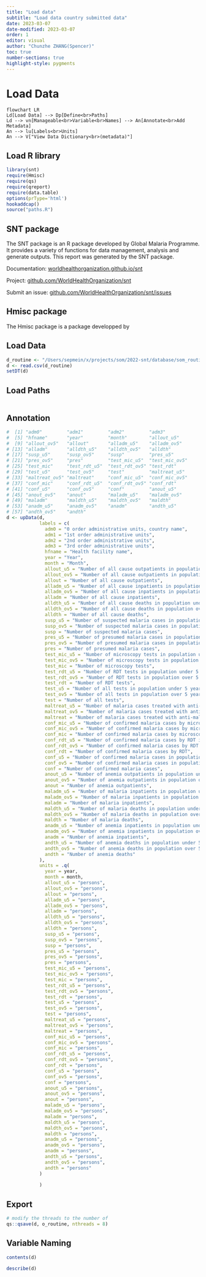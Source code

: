 ```yaml
---
title: "Load data"
subtitle: "Load data country submitted data"
date: 2023-03-07
date-modified: 2023-03-07
order: 1
editor: visual
author: "Chunzhe ZHANG(Spencer)"
toc: true
number-sections: true
highlight-style: pygments
---
```


# Load Data

```mermaid
flowchart LR
Ld[Load Data] --> Dp[Define<br>Paths]
Ld --> vn[Manageable<br>Variable<br>Names] --> An[Annotate<br>Add Metadata]
An --> lu[Labels<br>Units]
An --> V["View Data Dictionary<br>(metadata)"]
```

## Load R library

```r
library(snt)
require(Hmisc)
require(qs)
require(qreport)
require(data.table)
options(prType='html')
hookaddcap()
source("paths.R")
```

::: {#snt-package-intro .callout-tip collapse="true"}
## SNT package

The SNT package is an R package developed by Global Malaria Programme. It provides a variety of functions for data management, analysis and generate outputs. This report was generated by the SNT package.

Documentation: [worldhealthorganization.github.io/](worldhealthorganization.github.io/snt/)[snt](https://worldhealthorganization.github.io/snt/)

Project: [github.com/WorldHealthOrganization/snt](https://github.com/WorldHealthOrganization/snt)

Submit an issue: [github.com/WorldHealthOrganization/snt/issues](https://github.com/WorldHealthOrganization/snt/issues)
:::

::: {#Hmisc-package-intro .callout-tip collapse="true"}
## Hmisc package

The Hmisc package is a package developped by
:::

## Load Data

```r
d_routine <- "/Users/sepmein/x/projects/som/2022-snt/database/som_routine.csv"
d <- read.csv(d_routine)
setDT(d)
```

## Load Paths

```r
```

## Annotation

```r
#  [1] "adm0"         "adm1"         "adm2"         "adm3"        
#  [5] "hfname"       "year"         "month"        "allout_u5"   
#  [9] "allout_ov5"   "allout"       "alladm_u5"    "alladm_ov5"  
# [13] "alladm"       "alldth_u5"    "alldth_ov5"   "alldth"      
# [17] "susp_u5"      "susp_ov5"     "susp"         "pres_u5"     
# [21] "pres_ov5"     "pres"         "test_mic_u5"  "test_mic_ov5"
# [25] "test_mic"     "test_rdt_u5"  "test_rdt_ov5" "test_rdt"    
# [29] "test_u5"      "test_ov5"     "test"         "maltreat_u5" 
# [33] "maltreat_ov5" "maltreat"     "conf_mic_u5"  "conf_mic_ov5"
# [37] "conf_mic"     "conf_rdt_u5"  "conf_rdt_ov5" "conf_rdt"    
# [41] "conf_u5"      "conf_ov5"     "conf"         "anout_u5"    
# [45] "anout_ov5"    "anout"        "maladm_u5"    "maladm_ov5"  
# [49] "maladm"       "maldth_u5"    "maldth_ov5"   "maldth"      
# [53] "anadm_u5"     "anadm_ov5"    "anadm"        "andth_u5"    
# [57] "andth_ov5"    "andth"  
d <- upData(d,
            labels = c(
              adm0 = "0 order administrative units, country name",
              adm1 = "1st order administrative units",
              adm2 = "2nd order administrative units",
              adm3 = "3rd order administrative units",
              hfname = "Health facility name",
              year = "Year",
              month = "Month",
              allout_u5 = "Number of all cause outpatients in population under 5 years old",
              allout_ov5 = "Number of all cause outpatients in population over 5 years old",
              allout = "Number of all cause outpatients",
              alladm_u5 = "Number of all cause inpatients in population under 5 years old",
              alladm_ov5 = "Number of all cause inpatients in population over 5 years old",
              alladm = "Number of all cause inpatients",
              alldth_u5 = "Number of all cause deaths in population under 5 years old",
              alldth_ov5 = "Number of all cause deaths in population over 5 years old",
              alldth = "Number of all cause deaths",
              susp_u5 = "Number of suspected malaria cases in population under 5 years old",
              susp_ov5 = "Number of suspected malaria cases in population over 5 years old",
              susp = "Number of suspected malaria cases",
              pres_u5 = "Number of presumed malaria cases in population under 5 years old",
              pres_ov5 = "Number of presumed malaria cases in population over 5 years old",
              pres = "Number of presumed malaria cases",
              test_mic_u5 = "Number of microscopy tests in population under 5 years old",
              test_mic_ov5 = "Number of microscopy tests in population over 5 years old",
              test_mic = "Number of microscopy tests",
              test_rdt_u5 = "Number of RDT tests in population under 5 years old",
              test_rdt_ov5 = "Number of RDT tests in population over 5 years old",
              test_rdt = "Number of RDT tests",
              test_u5 = "Number of all tests in population under 5 years old",
              test_ov5 = "Number of all tests in population over 5 years old",
              test = "Number of all tests",
              maltreat_u5 = "Number of malaria cases treated with anti-malarial drugs in population under 5 years old",
              maltreat_ov5 = "Number of malaria cases treated with anti-malarial drugs in population over 5 years old",
              maltreat = "Number of malaria cases treated with anti-malarial drugs",
              conf_mic_u5 = "Number of confirmed malaria cases by microscopy in population under 5 years old",
              conf_mic_ov5 = "Number of confirmed malaria cases by microscopy in population over 5 years old",
              conf_mic = "Number of confirmed malaria cases by microscopy",
              conf_rdt_u5 = "Number of confirmed malaria cases by RDT in population under 5 years old",
              conf_rdt_ov5 = "Number of confirmed malaria cases by RDT in population over 5 years old",
              conf_rdt = "Number of confirmed malaria cases by RDT",
              conf_u5 = "Number of confirmed malaria cases in population under 5 years old",
              conf_ov5 = "Number of confirmed malaria cases in population over 5 years old",
              conf = "Number of confirmed malaria cases",
              anout_u5 = "Number of anemia outpatients in population under 5 years old",
              anout_ov5 = "Number of anemia outpatients in population over 5 years old",
              anout = "Number of anemia outpatients",
              maladm_u5 = "Number of malaria inpatients in population under 5 years old",
              maladm_ov5 = "Number of malaria inpatients in population over 5 years old",
              maladm = "Number of malaria inpatients",
              maldth_u5 = "Number of malaria deaths in population under 5 years old",
              maldth_ov5 = "Number of malaria deaths in population over 5 years old",
              maldth = "Number of malaria deaths",
              anadm_u5 = "Number of anemia inpatients in population under 5 years old",
              anadm_ov5 = "Number of anemia inpatients in population over 5 years old",
              anadm = "Number of anemia inpatients",
              andth_u5 = "Number of anemia deaths in population under 5 years old",
              andth_ov5 = "Number of anemia deaths in population over 5 years old",
              andth = "Number of anemia deaths"
            ),
            units = .q(
              year = year,
              month = month,
              allout_u5 = "persons",
              allout_ov5 = "persons",
              allout = "persons",
              alladm_u5 = "persons",
              alladm_ov5 = "persons",
              alladm = "persons",
              alldth_u5 = "persons",
              alldth_ov5 = "persons",
              alldth = "persons",
              susp_u5 = "persons",
              susp_ov5 = "persons",
              susp = "persons",
              pres_u5 = "persons",
              pres_ov5 = "persons",
              pres = "persons",
              test_mic_u5 = "persons",
              test_mic_ov5 = "persons",
              test_mic = "persons",
              test_rdt_u5 = "persons",
              test_rdt_ov5 = "persons",
              test_rdt = "persons",
              test_u5 = "persons",
              test_ov5 = "persons",
              test = "persons",
              maltreat_u5 = "persons",
              maltreat_ov5 = "persons",
              maltreat = "persons",
              conf_mic_u5 = "persons",
              conf_mic_ov5 = "persons",
              conf_mic = "persons",
              conf_rdt_u5 = "persons",
              conf_rdt_ov5 = "persons",
              conf_rdt = "persons",
              conf_u5 = "persons",
              conf_ov5 = "persons",
              conf = "persons",
              anout_u5 = "persons",
              anout_ov5 = "persons",
              anout = "persons",
              maladm_u5 = "persons",
              maladm_ov5 = "persons",
              maladm = "persons",
              maldth_u5 = "persons",
              maldth_ov5 = "persons",
              maldth = "persons",
              anadm_u5 = "persons",
              anadm_ov5 = "persons",
              anadm = "persons",
              andth_u5 = "persons",
              andth_ov5 = "persons",
              andth = "persons"
            )
            
            )

```

## Export

```r
# modify the threads to the number of 
qs::qsave(d, o_routine, nthreads = 8)
```

## Variable Naming

```r
contents(d)
```

```r
describe(d)
```

